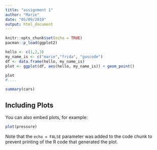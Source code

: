 ```yaml
---
title: "assignment 1"
author: "Marie"
date: "05/09/2019"
output: html_document
---
```


```r
knitr::opts_chunk$set(echo = TRUE)
pacman::p_load(ggplot2)
```

```r
hello <- c(1,2,3)
my_name_is <- c("marie","frida", "guscode")
df <- data.frame(hello, my_name_is)
plot <- ggplot(df, aes(hello, my_name_is)) + geom_point()

plot
#....
```


```r
summary(cars)
```

## Including Plots

You can also embed plots, for example:

```r
plot(pressure)
```

Note that the `echo = FALSE` parameter was added to the code chunk to prevent printing of the R code that generated the plot.
